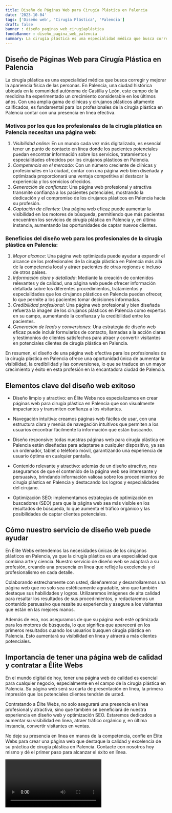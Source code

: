 ```yaml
---
title: Diseño de Páginas Web para Cirugía Plástica en Palencia
date: '2023-10-04'
tags: ['Diseño web', 'Cirugía Plástica', 'Palencia']
draft: false
banner : diseño_paginas_web_cirugíaplástica
fondoBanner : diseño_pagina_web_palencia
summary: La cirugía plástica es una especialidad médica que busca corregir y mejorar la apariencia física de las personas. En Palencia, una ciudad histórica ubicada en la comunidad autónoma de Castilla y León, este campo de la medicina ha experimentado un crecimiento considerable en los últimos años. Con una amplia gama de clínicas y cirujanos plásticos altamente calificados, es fundamental para los profesionales de la cirugía plástica en Palencia contar con una presencia en línea efectiva.
---
```


## Diseño de Páginas Web para Cirugía Plástica en Palencia

La cirugía plástica es una especialidad médica que busca corregir y mejorar la apariencia física de las personas. En Palencia, una ciudad histórica ubicada en la comunidad autónoma de Castilla y León, este campo de la medicina ha experimentado un crecimiento considerable en los últimos años. Con una amplia gama de clínicas y cirujanos plásticos altamente calificados, es fundamental para los profesionales de la cirugía plástica en Palencia contar con una presencia en línea efectiva.

### Motivos por los que los profesionales de la cirugía plástica en Palencia necesitan una página web:

1. *Visibilidad online*: En un mundo cada vez más digitalizado, es esencial tener un punto de contacto en línea donde los pacientes potenciales puedan encontrar información sobre los servicios, tratamientos y especialidades ofrecidos por los cirujanos plásticos en Palencia.
2. *Competencia en el mercado*: Con un número creciente de clínicas y profesionales en la ciudad, contar con una página web bien diseñada y optimizada proporcionará una ventaja competitiva al destacar la experiencia y los servicios ofrecidos.
3. *Generación de confianza*: Una página web profesional y atractiva transmite confianza a los pacientes potenciales, mostrando la dedicación y el compromiso de los cirujanos plásticos en Palencia hacia su profesión.
4. *Captación de clientes*: Una página web eficaz puede aumentar la visibilidad en los motores de búsqueda, permitiendo que más pacientes encuentren los servicios de cirugía plástica en Palencia y, en última instancia, aumentando las oportunidades de captar nuevos clientes.

### Beneficios del diseño web para los profesionales de la cirugía plástica en Palencia:

1. *Mayor alcance*: Una página web optimizada puede ayudar a expandir el alcance de los profesionales de la cirugía plástica en Palencia más allá de la competencia local y atraer pacientes de otras regiones e incluso de otros países.
2. *Información clara y detallada*: Mediante la creación de contenidos relevantes y de calidad, una página web puede ofrecer información detallada sobre los diferentes procedimientos, tratamientos y especialidades que los cirujanos plásticos en Palencia pueden ofrecer, lo que permite a los pacientes tomar decisiones informadas.
3. *Credibilidad profesional*: Una página web profesional y bien diseñada refuerza la imagen de los cirujanos plásticos en Palencia como expertos en su campo, aumentando la confianza y la credibilidad entre los pacientes.
4. *Generación de leads y conversiones*: Una estrategia de diseño web eficaz puede incluir formularios de contacto, llamadas a la acción claras y testimonios de clientes satisfechos para atraer y convertir visitantes en potenciales clientes de cirugía plástica en Palencia.

En resumen, el diseño de una página web efectiva para los profesionales de la cirugía plástica en Palencia ofrece una oportunidad única de aumentar la visibilidad, la credibilidad y las conversiones, lo que se traduce en un mayor crecimiento y éxito en esta profesión en la encantadora ciudad de Palencia.

<GifSeo />

<Cta />

## Elementos clave del diseño web exitoso

- Diseño limpio y atractivo: en Élite Webs nos especializamos en crear páginas web para cirugía plástica en Palencia que son visualmente impactantes y transmiten confianza a los visitantes.

- Navegación intuitiva: creamos páginas web fáciles de usar, con una estructura clara y menús de navegación intuitivos que permiten a los usuarios encontrar fácilmente la información que están buscando.

- Diseño responsive: todas nuestras páginas web para cirugía plástica en Palencia están diseñadas para adaptarse a cualquier dispositivo, ya sea un ordenador, tablet o teléfono móvil, garantizando una experiencia de usuario óptima en cualquier pantalla.

- Contenido relevante y atractivo: además de un diseño atractivo, nos aseguramos de que el contenido de la página web sea interesante y persuasivo, brindando información valiosa sobre los procedimientos de cirugía plástica en Palencia y destacando los logros y especialidades del cirujano.

- Optimización SEO: implementamos estrategias de optimización en buscadores (SEO) para que la página web sea más visible en los resultados de búsqueda, lo que aumenta el tráfico orgánico y las posibilidades de captar clientes potenciales.

## Cómo nuestro servicio de diseño web puede ayudar

En Élite Webs entendemos las necesidades únicas de los cirujanos plásticos en Palencia, ya que la cirugía plástica es una especialidad que combina arte y ciencia. Nuestro servicio de diseño web se adaptará a su profesión, creando una presencia en línea que refleje la excelencia y el profesionalismo en cada detalle.

Colaborando estrechamente con usted, diseñaremos y desarrollaremos una página web que no solo sea estéticamente agradable, sino que también destaque sus habilidades y logros. Utilizaremos imágenes de alta calidad para resaltar los resultados de sus procedimientos, y redactaremos un contenido persuasivo que resalte su experiencia y asegure a los visitantes que están en las mejores manos.

Además de eso, nos aseguramos de que su página web esté optimizada para los motores de búsqueda, lo que significa que aparecerá en los primeros resultados cuando los usuarios busquen cirugía plástica en Palencia. Esto aumentará su visibilidad en línea y atraerá a más clientes potenciales.

## Importancia de tener una página web de calidad y contratar a Élite Webs

En el mundo digital de hoy, tener una página web de calidad es esencial para cualquier negocio, especialmente en el campo de la cirugía plástica en Palencia. Su página web será su carta de presentación en línea, la primera impresión que los potenciales clientes tendrán de usted.

Contratando a Élite Webs, no solo asegurará una presencia en línea profesional y atractiva, sino que también se beneficiará de nuestra experiencia en diseño web y optimización SEO. Estaremos dedicados a aumentar su visibilidad en línea, atraer tráfico orgánico y, en última instancia, convertir visitantes en ventas.

No deje su presencia en línea en manos de la competencia, confíe en Élite Webs para crear una página web que destaque la calidad y excelencia de su práctica de cirugía plástica en Palencia. Contacte con nosotros hoy mismo y dé el primer paso para alcanzar el éxito en línea.

<Video />

<CtaBot job='Cirugía Plástica' city='Palencia'/>

<Gmaps query='Palencia+españa+maps' />
